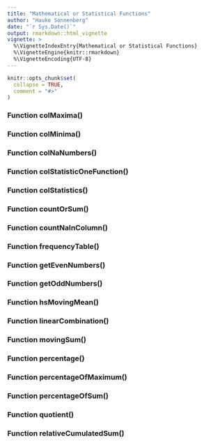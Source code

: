 ```yaml
---
title: "Mathematical or Statistical Functions"
author: "Hauke Sonnenberg"
date: "`r Sys.Date()`"
output: rmarkdown::html_vignette
vignette: >
  %\VignetteIndexEntry{Mathematical or Statistical Functions}
  %\VignetteEngine{knitr::rmarkdown}
  %\VignetteEncoding{UTF-8}
---
```


```r
knitr::opts_chunk$set(
  collapse = TRUE,
  comment = "#>"
)
```

### Function colMaxima()
### Function colMinima()
### Function colNaNumbers()
### Function colStatisticOneFunction()
### Function colStatistics()
### Function countOrSum()
### Function countNaInColumn()
### Function frequencyTable()
### Function getEvenNumbers()
### Function getOddNumbers()
### Function hsMovingMean()
### Function linearCombination()
### Function movingSum()
### Function percentage()
### Function percentageOfMaximum()
### Function percentageOfSum()
### Function quotient()
### Function relativeCumulatedSum()
